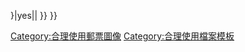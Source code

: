 {{imbox
| type       = license
| image      = [[File:Stamp copyright icon.svg|Copyrighted|64px]]
| text       = 本圖是'''郵票'''圖片，'''版權'''可能屬於發行機構，複製本圖可能有其他限制。</span>有鑑及本圖用於：

*評論'''圖中的郵票'''（而不是郵票設計所包含的物體）
*儲存於美國伺服器、由非牟利的[http://wikimediafoundation.org/ 維基媒體基金會]營運的[http://zh.wikipedia.org 中文維基百科]；

使用本圖的維基百科編輯者相信，可以根據[[:en:United States copyright law|美國版權法]]或當地[[版權|版權法]]的「'''[[合理使用]]'''」（fair use）原則而'''有限度地'''使用'''解像度適合互聯網'''的海報圖片。'''在維基百科或其他場合，以其他原因使用本圖，均可能構成[[盗版|侵犯版權]]'''。詳細請見[[Wikipedia:合理使用]]。
|below={{#ifeq:{{{image_has_rationale|{{{image has rationale}}}}}}|yes|{{file other|[[Category:合理使用理據檢查完成影像]]}}|{{Uploader information
|additional notes=
# 此標籤應僅用於郵票。請勿將其用於其他目的。
}} }}
}}
<span class="licensetpl_short" style="display: none">合理使用</span>
<span class="licensetpl_link" style="display: none">{{fullurl:{{FULLPAGENAME}}}}</span>
</div>
</div>
<includeonly>{{Non-free media}}[[Category:合理使用郵票圖像]]</includeonly>
<noinclude>[[Category:合理使用檔案模板]] </noinclude>